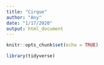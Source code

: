 ```yaml
---
title: "Cirque"
author: "Any"
date: "1/17/2020"
output: html_document
---
```


```r
knitr::opts_chunk$set(echo = TRUE)
```

```r
library(tidyverse)
```

```r

```
